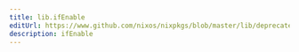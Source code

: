 ```yaml
---
title: lib.ifEnable
editUrl: https://www.github.com/nixos/nixpkgs/blob/master/lib/deprecated.nix#L47C14
description: ifEnable
---
```




<LinkCard
    title="Contribute Now!"
    description="API Documentation is done in our source code"
    href="https://www.github.com/nixos/nixpkgs/blob/master/lib/deprecated.nix#L47C14"
/>


